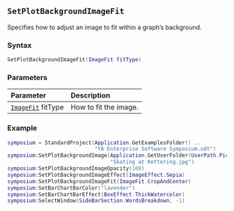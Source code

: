 ::: {.minipage data-latex="{\textwidth}"}
## `SetPlotBackgroundImageFit`

Specifies how to adjust an image to fit within a graph's background.

### Syntax {-}

``` .lua
SetPlotBackgroundImageFit(ImageFit fitType)
```

### Parameters {-}

**Parameter** | **Description**
| :-- | :-- |
| [`ImageFit`](#imagefit) fitType | How to fit the image. |

### Example {-}

``` .lua
symposium = StandardProject(Application.GetExamplesFolder() ..
                            "YA Enterprise Software Symposium.odt")
symposium:SetPlotBackgroundImage(Application.GetUserFolder(UserPath.Pictures) ..
                                 "Skating at Kettering.jpg")
symposium:SetPlotBackgroundImageOpacity(100)
symposium:SetPlotBackgroundImageEffect(ImageEffect.Sepia)
symposium:SetPlotBackgroundImageFit(ImageFit.CropAndCenter)
symposium:SetBarChartBarColor("lavender")
symposium:SetBarChartBarEffect(BoxEffect.ThickWatercolor)
symposium:SelectWindow(SideBarSection.WordsBreakdown, -1)
```
:::
